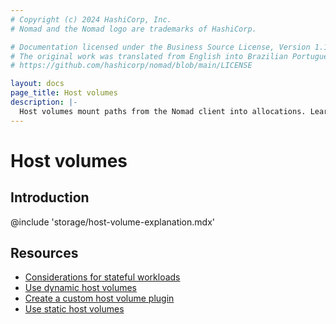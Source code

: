 ```yaml
---
# Copyright (c) 2024 HashiCorp, Inc.
# Nomad and the Nomad logo are trademarks of HashiCorp.

# Documentation licensed under the Business Source License, Version 1.1.
# The original work was translated from English into Brazilian Portuguese.
# https://github.com/hashicorp/nomad/blob/main/LICENSE

layout: docs
page_title: Host volumes
description: |-
  Host volumes mount paths from the Nomad client into allocations. Learn how Nomad supports static and dynamic host volumes.
---
```


# Host volumes

## Introduction

@include 'storage/host-volume-explanation.mdx'

## Resources

- [Considerations for stateful workloads](/nomad/docs/architecture/storage/stateful-workloads)
- [Use dynamic host volumes](/nomad/docs/stateful-workloads/dynamic-host-volumes)
- [Create a custom host volume plugin](/nomad/plugins/host-volume)
- [Use static host volumes](/nomad/docs/stateful-workloads/static-host-volumes)

